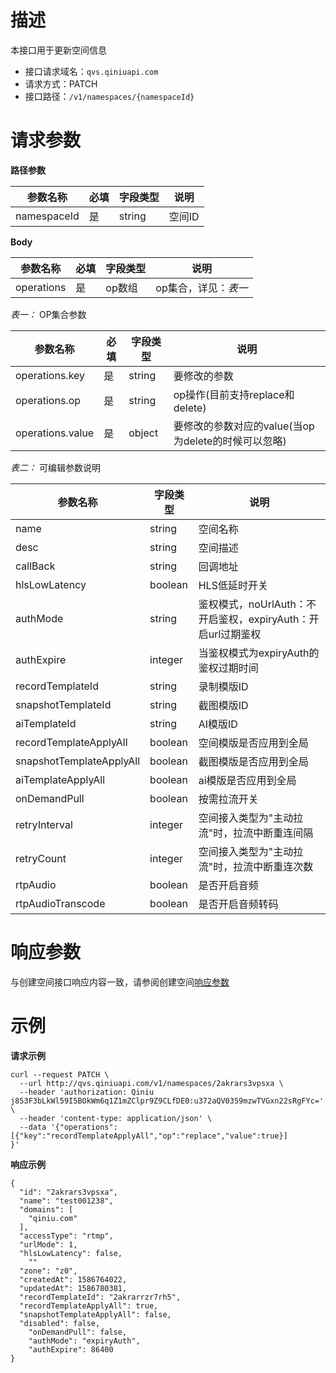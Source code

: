 # **描述**
本接口用于更新空间信息

* 接口请求域名：`qvs.qiniuapi.com`
* 请求方式：PATCH
* 接口路径：`/v1/namespaces/{namespaceId}`

# **请求参数**
**路径参数**

|参数名称|必填|字段类型|说明|
|---|---|---|---|
|namespaceId|是|string|空间ID|

**Body**

|参数名称|必填|字段类型|说明|
|---|---|---|---|
|operations|是|op数组|op集合，详见：*表一*

*表一：* OP集合参数

|参数名称|必填|字段类型|说明|
|---|---|---|---|
|operations.key|是|string|要修改的参数
|operations.op|是|string|op操作(目前支持replace和delete)
|operations.value|是|object|要修改的参数对应的value(当op为delete的时候可以忽略)

*表二：* 可编辑参数说明

|参数名称|字段类型|说明|
|---|---|---|
|name|string|空间名称
|desc|string|空间描述	
|callBack|string|回调地址
|hlsLowLatency|boolean|HLS低延时开关
|authMode|string|鉴权模式，noUrlAuth：不开启鉴权，expiryAuth：开启url过期鉴权
|authExpire|integer|当鉴权模式为expiryAuth的鉴权过期时间
|recordTemplateId|string|录制模版ID
|snapshotTemplateId|string|截图模版ID
|aiTemplateId|string|AI模版ID
|recordTemplateApplyAll|boolean|空间模版是否应用到全局
|snapshotTemplateApplyAll|boolean|截图模版是否应用到全局
|aiTemplateApplyAll|boolean|ai模版是否应用到全局
|onDemandPull|boolean|按需拉流开关
|retryInterval|integer|空间接入类型为"主动拉流"时，拉流中断重连间隔
|retryCount|integer|空间接入类型为"主动拉流"时，拉流中断重连次数
|rtpAudio|boolean|是否开启音频
|rtpAudioTranscode|boolean|是否开启音频转码

# **响应参数**
与创建空间接口响应内容一致，请参阅创建空间[响应参数](https://developer.qiniu.io/qvs/api/6726/create-namespace#3)
# **示例**

**请求示例**

```
curl --request PATCH \
  --url http://qvs.qiniuapi.com/v1/namespaces/2akrars3vpsxa \
  --header 'authorization: Qiniu j853F3bLkWl59I5BOkWm6q1Z1mZClpr9Z9CLfDE0:u372aQV0359mzwTVGxn22sRgFYc=' \
  --header 'content-type: application/json' \
  --data '{"operations":[{"key":"recordTemplateApplyAll","op":"replace","value":true}]
}'
```

**响应示例**

```
{
  "id": "2akrars3vpsxa",
  "name": "test001238",
  "domains": [
    "qiniu.com"
  ],
  "accessType": "rtmp",
  "urlMode": 1,
  "hlsLowLatency": false,
	""
  "zone": "z0",
  "createdAt": 1586764022,
  "updatedAt": 1586780381,
  "recordTemplateId": "2akrarrzr7rh5",
  "recordTemplateApplyAll": true,
  "snapshotTemplateApplyAll": false,
  "disabled": false,
	"onDemandPull": false,
	"authMode": "expiryAuth",
	"authExpire": 86400
}
```